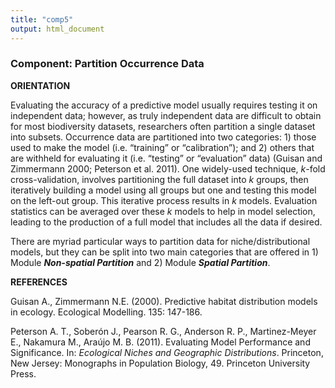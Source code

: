```yaml
---
title: "comp5"
output: html_document
---
```


### **Component: Partition Occurrence Data**

**ORIENTATION**

Evaluating the accuracy of a predictive model usually requires testing it on independent data; however, as truly independent data are difficult to obtain for most biodiversity datasets, researchers often partition a single dataset into subsets. Occurrence data are partitioned into two categories: 1) those used to make the model (i.e. “training” or “calibration”); and 2) others that are withheld for evaluating it (i.e. “testing” or “evaluation” data) (Guisan and Zimmermann 2000; Peterson et al. 2011). One widely-used technique, *k*-fold cross-validation, involves partitioning the full dataset into *k* groups, then iteratively building a model using all groups but one and testing this model on the left-out group. This iterative process results in *k* models. Evaluation statistics can be averaged over these *k* models to help in model selection, leading to the production of a full model that includes all the data if desired.

There are myriad particular ways to partition data for niche/distributional models, but they can be split into two main categories that are offered in 1) Module ***Non-spatial Partition*** and 2) Module ***Spatial Partition***. 

**REFERENCES**

Guisan A., Zimmermann N.E. (2000). Predictive habitat distribution models in ecology. Ecological Modelling. 135: 147-186.

Peterson A. T., Soberón J., Pearson R. G., Anderson R. P., Martinez-Meyer E., Nakamura M., Araújo M. B. (2011). Evaluating Model Performance and Significance. In: *Ecological Niches and Geographic Distributions*. Princeton, New Jersey: Monographs in Population Biology, 49. Princeton University Press.

